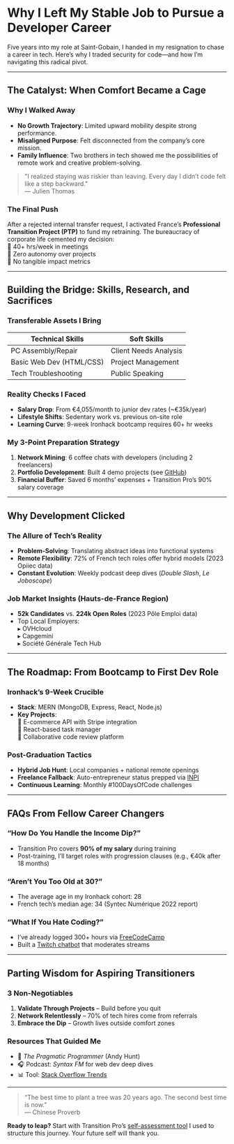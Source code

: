 <Cover
  src="https://cdn.cosmos.so/tech-career-transition.jpg"
  alt="Person typing code on a laptop with a 'Career Change' sticky note"
  caption="cosmos.com"
/>

# Why I Left My Stable Job to Pursue a Developer Career

Five years into my role at Saint-Gobain, I handed in my resignation to chase a career in tech. Here’s why I traded security for code—and how I’m navigating this radical pivot.

---

## The Catalyst: When Comfort Became a Cage

### Why I Walked Away
- **No Growth Trajectory**: Limited upward mobility despite strong performance.
- **Misaligned Purpose**: Felt disconnected from the company’s core mission.
- **Family Influence**: Two brothers in tech showed me the possibilities of remote work and creative problem-solving.

> "I realized staying was riskier than leaving. Every day I didn’t code felt like a step backward."  
> — Julien Thomas

### The Final Push
After a rejected internal transfer request, I activated France’s **Professional Transition Project (PTP)** to fund my retraining. The bureaucracy of corporate life cemented my decision:  
🔸 40+ hrs/week in meetings  
🔸 Zero autonomy over projects  
🔸 No tangible impact metrics  

---

## Building the Bridge: Skills, Research, and Sacrifices

### Transferable Assets I Bring
| Technical Skills | Soft Skills |
|------------------|-------------|
| PC Assembly/Repair | Client Needs Analysis |
| Basic Web Dev (HTML/CSS) | Project Management |
| Tech Troubleshooting | Public Speaking |

### Reality Checks I Faced
- **Salary Drop**: From €4,055/month to junior dev rates (~€35k/year)
- **Lifestyle Shifts**: Sedentary work vs. previous on-site role
- **Learning Curve**: 9-week Ironhack bootcamp requires 60+ hr weeks

### My 3-Point Preparation Strategy
1. **Network Mining**: 6 coffee chats with developers (including 2 freelancers)
2. **Portfolio Development**: Built 4 demo projects (see [GitHub](https://github.com/jthomas-projects))
3. **Financial Buffer**: Saved 6 months’ expenses + Transition Pro’s 90% salary coverage

---

## Why Development Clicked

### The Allure of Tech’s Reality
- **Problem-Solving**: Translating abstract ideas into functional systems
- **Remote Flexibility**: 72% of French tech roles offer hybrid models (2023 Opiiec data)
- **Constant Evolution**: Weekly podcast deep dives (*Double Slash*, *Le Joboscope*)

### Job Market Insights (Hauts-de-France Region)
- **52k Candidates** vs. **224k Open Roles** (2023 Pôle Emploi data)
- Top Local Employers:  
  ▸ OVHcloud  
  ▸ Capgemini  
  ▸ Société Générale Tech Hub  

---

## The Roadmap: From Bootcamp to First Dev Role

### Ironhack’s 9-Week Crucible
- **Stack**: MERN (MongoDB, Express, React, Node.js)
- **Key Projects**:  
  🔹 E-commerce API with Stripe integration  
  🔹 React-based task manager  
  🔹 Collaborative code review platform  

### Post-Graduation Tactics
- **Hybrid Job Hunt**: Local companies + national remote openings
- **Freelance Fallback**: Auto-entrepreneur status prepped via [INPI](https://www.inpi.fr/)
- **Continuous Learning**: Monthly #100DaysOfCode challenges

---

## FAQs From Fellow Career Changers

### “How Do You Handle the Income Dip?”
- Transition Pro covers **90% of my salary** during training
- Post-training, I’ll target roles with progression clauses (e.g., €40k after 18 months)

### “Aren’t You Too Old at 30?”
- The average age in my Ironhack cohort: 28  
- French tech’s median age: 34 (Syntec Numérique 2022 report)

### “What If You Hate Coding?”
- I’ve already logged 300+ hours via [FreeCodeCamp](https://www.freecodecamp.org/)  
- Built a [Twitch chatbot](https://twitch.tv/jthomas-dev) that moderates streams  

---

## Parting Wisdom for Aspiring Transitioners

### 3 Non-Negotiables
1. **Validate Through Projects** – Build before you quit
2. **Network Relentlessly** – 70% of tech hires come from referrals
3. **Embrace the Dip** – Growth lives outside comfort zones

### Resources That Guided Me
- 📘 *The Pragmatic Programmer* (Andy Hunt)  
- 🎧 Podcast: *Syntax FM* for web dev deep dives  
- 📊 Tool: [Stack Overflow Trends](https://insights.stackoverflow.com/trends)  

---

> “The best time to plant a tree was 20 years ago. The second best time is now.”  
> — Chinese Proverb

**Ready to leap?** Start with Transition Pro’s [self-assessment tool](https://transitionspro.fr/auto-positionnement) I used to structure this journey. Your future self will thank you.  
